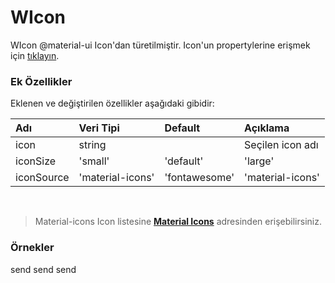 
# WIcon

WIcon @material-ui Icon'dan türetilmiştir.
Icon'un propertylerine erişmek için [tıklayın](https://material-ui.com/api/icon/).

### Ek Özellikler

Eklenen ve değiştirilen özellikler aşağıdaki gibidir:

| Adı                 | Veri Tipi                         | Default          | Açıklama                                         |
|:--------------------|:----------------------------------|:-----------------|:-------------------------------------------------|
| icon                | string                            |                  | Seçilen icon adı                                 |
| iconSize            | 'small' | 'default' | 'large'     | 'default'        | İkon boyutu                                      |
| iconSource          | 'material-icons' | 'fontawesome'  | 'material-icons' | İkon kütüphanesi                                 |

<br/>

> Material-icons Icon listesine [__Material Icons__](https://material.io/tools/icons/?style=baseline) adresinden erişebilirsiniz.



### Örnekler

<WPlayground header="Temel Kullanım">
<WIcon style={{margin:10}}>send</WIcon>
<WIcon style={{margin:10}} color="primary">send</WIcon>
<WIcon style={{margin:10}} color="secondary">send</WIcon>
</WPlayground><br/>

<WPlayground header="Fontawesome Kullanımı">
<WIcon style={{margin:10}} icon="fas fa-chevron-circle-right" iconSource="fontawesome"/>
<WIcon style={{margin:10}} icon="fas fa-chevron-circle-right" iconSource="fontawesome" color="primary"/>
<WIcon style={{margin:10}} icon="fas fa-chevron-circle-right" iconSource="fontawesome" color="secondary"/>
</WPlayground><br/>